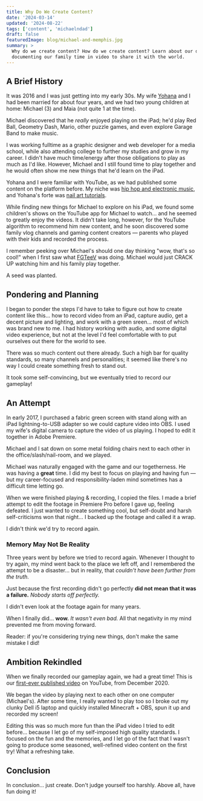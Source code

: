 ```yaml
---
title: Why Do We Create Content?
date: '2024-03-14'
updated: '2024-08-22'
tags: ['content', 'michaelndad']
draft: false
featuredImage: blog/michael-and-memphis.jpg
summary: >
  Why do we create content? How do we create content? Learn about our drive and the reasons behind
  documenting our family time in video to share it with the world.
---
```


## A Brief History

It was 2016 and I was just getting into my early 30s. My wife [Yohana](https://linktr.ee/yoyosnails)
and I had been married for about four years, and we had two young children at home: Michael (3) and
Maia (not quite 1 at the time).

Michael discovered that he _really_ enjoyed playing on the iPad; he'd play Red Ball, Geometry Dash,
Mario, other puzzle games, and even explore Garage Band to make music.

I was working fulltime as a graphic designer and web developer for a media school, while also
attending college to further my studies and grow in my career. I didn't have much time/energy after
those obligations to play as much as I'd like. However, Michael and I still found time to play
together and he would often show me new things that he'd learn on the iPad.

Yohana and I were familiar with YouTube, as we had published some content on the platform before. My
niche was [hip hop and electronic music](https://youtube.com/@missionmikemusic), and Yohana's forte
was [nail art tutorials](https://www.youtube.com/@yoyosnails).

While finding new things for Michael to explore on his iPad, we found some children's shows on the
YouTube app for Michael to watch... and he seemed to greatly enjoy the videos. It didn't take long,
however, for the YouTube algorithm to recommend him new content, and he soon discovered some family
vlog channels and gaming content creators &mdash; parents who played with their kids and recorded
the process.

I remember peeking over Michael's should one day thinking "wow, that's so cool!" when I first saw
what [FGTeeV](https://www.youtube.com/user/fgteev) was doing. Michael would just CRACK UP watching
him and his family play together.

A seed was planted.

## Pondering and Planning

I began to ponder the steps I'd have to take to figure out how to create content like this... how to
record video from an iPad, capture audio, get a decent picture and lighting, and work with a green
sreen... most of which was brand new to me. I had history working with audio, and some digital video
experience, but not at the level I'd feel comfortable with to put ourselves out there for the world
to see.

There was so much content out there already. Such a high bar for quality standards, so many channels
and personalities; it seemed like there's no way I could create something fresh to stand out.

It took some self-convincing, but we eventually tried to record our gameplay!

## An Attempt

In early 2017, I purchased a fabric green screen with stand along with an iPad lightning-to-USB
adapter so we could capture video into OBS. I used my wife's digital camera to capture the video of
us playing. I hoped to edit it together in Adobe Premiere.

Michael and I sat down on some metal folding chairs next to each other in the
office/slash/nail-room, and we played.

Michael was naturally engaged with the game and our togetherness. He was having a **great** time. I
did my best to focus on playing and having fun &mdash; but my career-focused and
responsibility-laden mind sometimes has a difficult time letting go.

When we were finished playing & recording, I copied the files. I made a brief attempt to edit the
footage in Premiere Pro before I gave up, feeling defeated. I just wanted to create something cool,
but self-doubt and harsh self-criticisms won that night... I backed up the footage and called it a
wrap.

I didn't think we'd try to record again.

<Aside>

### Memory May Not Be Reality

Three years went by before we tried to record again. Whenever I thought to try again, my mind went
back to the place we left off, and I remembered the attempt to be a disaster... but in reality, that
_couldn't have been further from the truth._

Just because the first recording didn't go perfectly **did not mean that it was a failure.** _Nobody
starts off perfectly._

I didn't even look at the footage again for many years.

When I finally did... **wow.** _It wasn't even bad._ All that negativity in my mind prevented me
from moving forward.

Reader: if you're considering trying new things, don't make the same mistake I did!

</Aside>

## Ambition Rekindled

When we finally recorded our gameplay again, we had a great time! This is our
[first-ever published video](https://www.youtube.com/watch?v=4imEkTEjMmM&t=7s) on YouTube, from
December 2020.

We began the video by playing next to each other on one computer (Michael's). After some time, I
really wanted to play too so I broke out my clunky Dell i5 laptop and quickly installed Minecraft +
OBS, spun it up and recorded my screen!

Editing this was so much more fun than the iPad video I tried to edit before... because I let go of
my self-imposed high quality standards. I focused on the fun and the memories, and I let go of the
fact that I wasn't going to produce some seasoned, well-refined video content on the first try! What
a refreshing take.

## Conclusion

In conclusion... just create. Don't judge yourself too harshly. Above all, have fun doing it!
